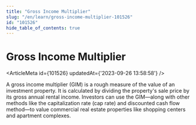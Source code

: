 ```yaml
---
title: "Gross Income Multiplier"
slug: "/en/learn/gross-income-multiplier-101526"
id: "101526"
hide_table_of_contents: true
---
```



# Gross Income Multiplier

<ArticleMeta id={101526} updatedAt={'2023-09-26 13:58:58'} />
<div className='border-solid border-b border-t-0 my-4 border-[var(--ifm-color-gray-300)]' />

A gross income multiplier (GIM) is a rough measure of the value of an investment property. It is calculated by dividing the property's sale price by its gross annual rental income. Investors can use the GIM—along with other methods like the capitalization rate (cap rate) and discounted cash flow method—to value commercial real estate properties like shopping centers and apartment complexes.
